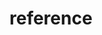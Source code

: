 # reference


<ul className='grid grid-cols-1 md:grid-cols-2 lg:grid-cols-3 xl:grid-cols-4 gap-4 -ml-6'>
<ReferenceCard
    title="last"
    description="Get latest data point by providing stock symbol and tag."
    url="reference/last"
    command
/><ReferenceCard
    title="hist"
    description="Get historical data by providing stock symbol and field tag."
    url="reference/hist"
    command
/><ReferenceCard
    title="Library"
    description=""
    url="reference/library"
    command
/>
</ul>

